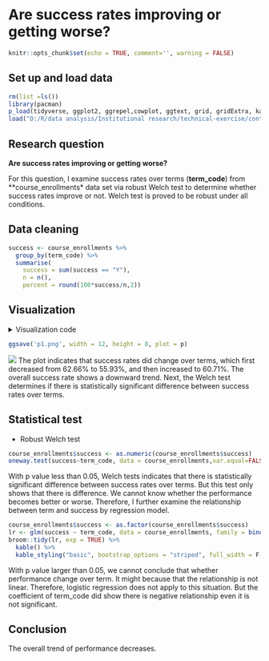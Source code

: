 
# Are success rates improving or getting worse?
```r
knitr::opts_chunk$set(echo = TRUE, comment='', warning = FALSE)
```


## Set up and load data

```r
rm(list =ls())
library(pacman)
p_load(tidyverse, ggplot2, ggrepel,cowplot, ggtext, grid, gridExtra, kableExtra)
load("D:/R/data analysis/Institutional research/technical-exercise/content/docs/questions/data_230214_1659.Rdata")
```

## Research question
**Are success rates improving or getting worse?**

For this question, I examine success rates over terms (**term_code**) from **course_enrollments* data set via robust Welch test to determine whether success rates improve or not. 
Welch test is proved to be robust under all conditions.

## Data cleaning
```r
success <- course_enrollments %>%
  group_by(term_code) %>%
  summarise(
    success = sum(success == "Y"),
    n = n(),
    percent = round(100*success/n,2))
```


## Visualization
<details><summary>Visualization code</summary>
```r
course_enrollments %>%
  group_by(term_code) %>%
  count(success) %>%
  mutate(
    percent = round(100*n/sum(n),2)
    ) %>%
  filter(success == "Y") %>%
  ungroup() %>%
  ggplot(
    aes(x= term_code, y = percent)
    ) +

  geom_line(size = 1, color = "black") +
  geom_point(
    aes(fill = term_code), shape = 21, size = 4.5, show.legend = F) +
  expand_limits(y = 0) +
  geom_text_repel(
    aes(label = precent), 
    size = 6, point.padding = .2) +
  scale_x_continuous(breaks = seq(1,6, by = 1)) +
  scale_y_continuous(
    limits = c(50,70),
    breaks = seq(50,70, by= 5),
    labels = c(0,seq(55, 70, by =5)),
    expand = c(0,0,0.05,0)
  ) +
  labs(
    x = "Term",
    y = "Success rate(%)\n",
    title = "Change in success rate over time"
  ) +
  scale_fill_viridis_c() +
  scale_alpha_discrete('Success rate') +
  theme_classic() +
  theme(
        legend.position = "none",
        axis.title.y = element_text(face = "bold", vjust = 0.9, size = 18),
        axis.title.x = element_text(face = "bold", vjust = 0.9, size = 18),
        axis.text = element_text(colour = "black", size = 16),
        plot.title = element_text(face = "bold", size = 28)
  ) 

gt <- ggplotGrob(p)
is_yaxis <- which(gt$layout$name == "axis-l")
yaxis <- gt$grobs[[is_yaxis]]
# You should grab the polyline child
yline <- yaxis$children[[1]]
yline$x <- unit(rep(1, 4), "npc")
yline$y <- unit(c(0, 0.1, 1, 0.15), "npc")
yline$id <- c(1, 1, 2, 2)
yline$arrow <- arrow(angle = 90)
yaxis$children[[1]] <- yline
gt$grobs[[is_yaxis]] <- yaxis
# grid plotting syntax
p <- grid.arrange(gt)      
```
</details>


```r
ggsave('p1.png', width = 12, height = 8, plot = p)
```


![](/images/p1.png)
The plot indicates that success rates did change over terms, which first decreased from 62.66% to 55.93%, and then increased to 60.71%. The overall success rate shows a downward trend. Next, the Welch test determines if there is statistically significant difference between success rates over terms.


## Statistical test
+ Robust Welch test
```r
course_enrollments$success <- as.numeric(course_enrollments$success)
oneway.test(success~term_code, data = course_enrollments,var.equal=FALSE)
```
With p value less than 0.05, Welch tests indicates that there is statistically significant difference between success rates over terms. But this test only shows that there is difference. We cannot know whether the performance becomes better or worse. Therefore, I further examine the relationship between term and success by regression model.

```r
course_enrollments$success <- as.factor(course_enrollments$success)
lr <- glm(success ~ term_code, data = course_enrollments, family = binomial(link = "logit"))
broom::tidy(lr, exp = TRUE) %>%
  kable() %>% 
  kable_styling("basic", bootstrap_options = "striped", full_width = F, position = "left")
```

With p value larger than 0.05, we cannot conclude that whether performance change over term. It might because that the relationship is not linear. Therefore, logistic regression does not apply to this situation. But the coefficient of term_code did show there is negative relationship even it is not significant. 


## Conclusion
The overall trend of performance decreases. 
